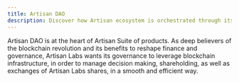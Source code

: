 ```yaml
---
title: Artisan DAO
description: Discover how Artisan ecosystem is orchestrated through its innovative DAO.
---
```


Artisan DAO is at the heart of Artisan Suite of products. As deep believers of the blockchain revolution 
and its benefits to reshape finance and governance, Artisan Labs wants its governance to leverage blockchain infrastructure, in order
to manage decision making, shareholding, as well as exchanges of Artisan Labs shares, in a smooth and efficient way.
